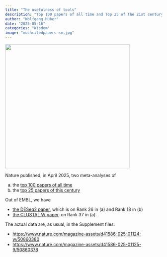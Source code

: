 ```yaml
---
title: "The usefulness of tools"
description: "Top 100 papers of all time and Top 25 of the 21st century"
author: "Wolfgang Huber"
date: "2025-05-16"
categories: "Wisdom"
image: "muchcitedpapers-sm.jpg"
---
```


![](../photos/muchcitedpapers.jpg){width="400px"}

Nature published, in April 2025, two meta-analyses of

  (a) the [top 100 papers of all time](https://doi.org/10.1038/d41586-025-01124-w)
  (b) the [top 25 papers of this century](https://doi.org/10.1038/d41586-025-01125-9)

Out of EMBL, we have 

 - [the DESeq2 paper](https://doi.org/10.1186/s13059-014-0550-8), which is on Rank 26 in (a) and Rank 18 in (b)
 - [the CLUSTAL W paper](https://doi.org/10.1093/nar/22.22.4673), on Rank 37 in (a).

The actual data are, as usual, in the Supplement files: 

 - <https://www.nature.com/magazine-assets/d41586-025-01124-w/50860380> 
 - <https://www.nature.com/magazine-assets/d41586-025-01125-9/50860378>

